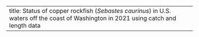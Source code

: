 ---
title: Status of copper rockfish (_Sebastes caurinus_) in U.S. waters off the coast of Washington in 2021 using catch and length data
---